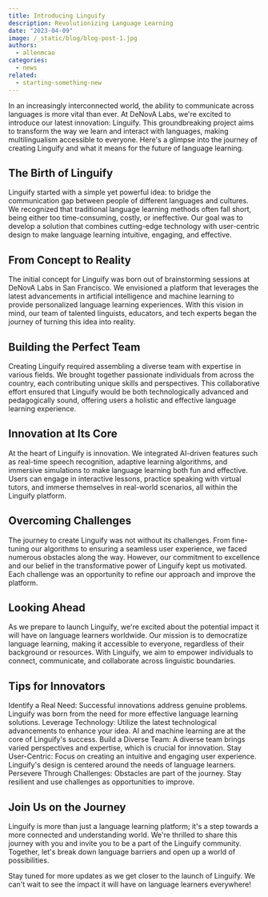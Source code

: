 ```yaml
---
title: Introducing Linguify
description: Revolutionizing Language Learning
date: "2023-04-09"
image: /_static/blog/blog-post-1.jpg
authors:
  - allenmcao
categories:
  - news
related:
  - starting-something-new
---
```


In an increasingly interconnected world, the ability to communicate across languages is more vital than ever. At DeNovA Labs, we're excited to introduce our latest innovation: Linguify. This groundbreaking project aims to transform the way we learn and interact with languages, making multilingualism accessible to everyone. Here's a glimpse into the journey of creating Linguify and what it means for the future of language learning.

## The Birth of Linguify
Linguify started with a simple yet powerful idea: to bridge the communication gap between people of different languages and cultures. We recognized that traditional language learning methods often fall short, being either too time-consuming, costly, or ineffective. Our goal was to develop a solution that combines cutting-edge technology with user-centric design to make language learning intuitive, engaging, and effective.

## From Concept to Reality
The initial concept for Linguify was born out of brainstorming sessions at DeNovA Labs in San Francisco. We envisioned a platform that leverages the latest advancements in artificial intelligence and machine learning to provide personalized language learning experiences. With this vision in mind, our team of talented linguists, educators, and tech experts began the journey of turning this idea into reality.

## Building the Perfect Team
Creating Linguify required assembling a diverse team with expertise in various fields. We brought together passionate individuals from across the country, each contributing unique skills and perspectives. This collaborative effort ensured that Linguify would be both technologically advanced and pedagogically sound, offering users a holistic and effective language learning experience.

## Innovation at Its Core
At the heart of Linguify is innovation. We integrated AI-driven features such as real-time speech recognition, adaptive learning algorithms, and immersive simulations to make language learning both fun and effective. Users can engage in interactive lessons, practice speaking with virtual tutors, and immerse themselves in real-world scenarios, all within the Linguify platform.

## Overcoming Challenges
The journey to create Linguify was not without its challenges. From fine-tuning our algorithms to ensuring a seamless user experience, we faced numerous obstacles along the way. However, our commitment to excellence and our belief in the transformative power of Linguify kept us motivated. Each challenge was an opportunity to refine our approach and improve the platform.

## Looking Ahead
As we prepare to launch Linguify, we're excited about the potential impact it will have on language learners worldwide. Our mission is to democratize language learning, making it accessible to everyone, regardless of their background or resources. With Linguify, we aim to empower individuals to connect, communicate, and collaborate across linguistic boundaries.

## Tips for Innovators
Identify a Real Need: Successful innovations address genuine problems. Linguify was born from the need for more effective language learning solutions.
Leverage Technology: Utilize the latest technological advancements to enhance your idea. AI and machine learning are at the core of Linguify's success.
Build a Diverse Team: A diverse team brings varied perspectives and expertise, which is crucial for innovation.
Stay User-Centric: Focus on creating an intuitive and engaging user experience. Linguify's design is centered around the needs of language learners.
Persevere Through Challenges: Obstacles are part of the journey. Stay resilient and use challenges as opportunities to improve.
## Join Us on the Journey
Linguify is more than just a language learning platform; it's a step towards a more connected and understanding world. We're thrilled to share this journey with you and invite you to be a part of the Linguify community. Together, let's break down language barriers and open up a world of possibilities.

Stay tuned for more updates as we get closer to the launch of Linguify. We can't wait to see the impact it will have on language learners everywhere!

